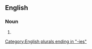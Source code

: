 ==English==

===Noun===
{{head|en|noun form}}

# {{plural of|orderly|lang=en}}

[[Category:English plurals ending in "-ies"]]